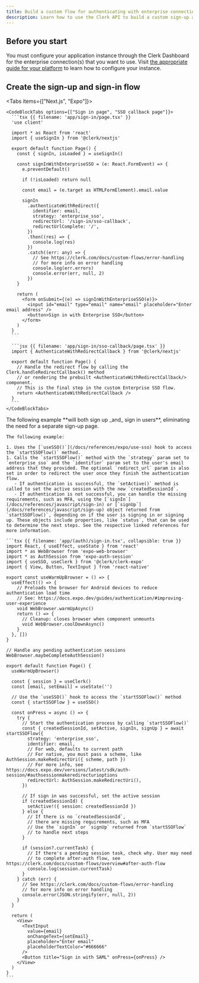 ```yaml
---
title: Build a custom flow for authenticating with enterprise connections
description: Learn how to use the Clerk API to build a custom sign-up and sign-in flow that supports enterprise connections.
---
```


<Include src="_partials/custom-flows-callout" />

## Before you start

You must configure your application instance through the Clerk Dashboard for the enterprise connection(s) that you want to use. Visit [the appropriate guide for your platform](/docs/authentication/enterprise-connections/overview) to learn how to configure your instance.

## Create the sign-up and sign-in flow

<Tabs items={["Next.js", "Expo"]}>
  <Tab>
    <Include src="_partials/custom-flows/sso-connections" />

    <CodeBlockTabs options={["Sign in page", "SSO callback page"]}>
      ```tsx {{ filename: 'app/sign-in/page.tsx' }}
      'use client'

      import * as React from 'react'
      import { useSignIn } from '@clerk/nextjs'

      export default function Page() {
        const { signIn, isLoaded } = useSignIn()

        const signInWithEnterpriseSSO = (e: React.FormEvent) => {
          e.preventDefault()

          if (!isLoaded) return null

          const email = (e.target as HTMLFormElement).email.value

          signIn
            .authenticateWithRedirect({
              identifier: email,
              strategy: 'enterprise_sso',
              redirectUrl: '/sign-in/sso-callback',
              redirectUrlComplete: '/',
            })
            .then((res) => {
              console.log(res)
            })
            .catch((err: any) => {
              // See https://clerk.com/docs/custom-flows/error-handling
              // for more info on error handling
              console.log(err.errors)
              console.error(err, null, 2)
            })
        }

        return (
          <form onSubmit={(e) => signInWithEnterpriseSSO(e)}>
            <input id="email" type="email" name="email" placeholder="Enter email address" />
            <button>Sign in with Enterprise SSO</button>
          </form>
        )
      }
      ```

      ```jsx {{ filename: 'app/sign-in/sso-callback/page.tsx' }}
      import { AuthenticateWithRedirectCallback } from '@clerk/nextjs'

      export default function Page() {
        // Handle the redirect flow by calling the Clerk.handleRedirectCallback() method
        // or rendering the prebuilt <AuthenticateWithRedirectCallback/> component.
        // This is the final step in the custom Enterprise SSO flow.
        return <AuthenticateWithRedirectCallback />
      }
      ```
    </CodeBlockTabs>
  </Tab>

  <Tab>
    The following example **will both sign up _and_ sign in users**, eliminating the need for a separate sign-up page.

    The following example:

    1. Uses the [`useSSO()`](/docs/references/expo/use-sso) hook to access the `startSSOFlow()` method.
    1. Calls the `startSSOFlow()` method with the `strategy` param set to `enterprise_sso` and the `identifier` param set to the user's email address that they provided. The optional `redirect_url` param is also set in order to redirect the user once they finish the authentication flow.
       - If authentication is successful, the `setActive()` method is called to set the active session with the new `createdSessionId`.
       - If authentication is not successful, you can handle the missing requirements, such as MFA, using the [`signIn`](/docs/references/javascript/sign-in) or [`signUp`](/docs/references/javascript/sign-up) object returned from `startSSOFlow()`, depending on if the user is signing in or signing up. These objects include properties, like `status`, that can be used to determine the next steps. See the respective linked references for more information.

    ```tsx {{ filename: 'app/(auth)/sign-in.tsx', collapsible: true }}
    import React, { useEffect, useState } from 'react'
    import * as WebBrowser from 'expo-web-browser'
    import * as AuthSession from 'expo-auth-session'
    import { useSSO, useClerk } from '@clerk/clerk-expo'
    import { View, Button, TextInput } from 'react-native'

    export const useWarmUpBrowser = () => {
      useEffect(() => {
        // Preloads the browser for Android devices to reduce authentication load time
        // See: https://docs.expo.dev/guides/authentication/#improving-user-experience
        void WebBrowser.warmUpAsync()
        return () => {
          // Cleanup: closes browser when component unmounts
          void WebBrowser.coolDownAsync()
        }
      }, [])
    }

    // Handle any pending authentication sessions
    WebBrowser.maybeCompleteAuthSession()

    export default function Page() {
      useWarmUpBrowser()

      const { session } = useClerk()
      const [email, setEmail] = useState('')

      // Use the `useSSO()` hook to access the `startSSOFlow()` method
      const { startSSOFlow } = useSSO()

      const onPress = async () => {
        try {
          // Start the authentication process by calling `startSSOFlow()`
          const { createdSessionId, setActive, signIn, signUp } = await startSSOFlow({
            strategy: 'enterprise_sso',
            identifier: email,
            // For web, defaults to current path
            // For native, you must pass a scheme, like AuthSession.makeRedirectUri({ scheme, path })
            // For more info, see https://docs.expo.dev/versions/latest/sdk/auth-session/#authsessionmakeredirecturioptions
            redirectUrl: AuthSession.makeRedirectUri(),
          })

          // If sign in was successful, set the active session
          if (createdSessionId) {
            setActive!({ session: createdSessionId })
          } else {
            // If there is no `createdSessionId`,
            // there are missing requirements, such as MFA
            // Use the `signIn` or `signUp` returned from `startSSOFlow`
            // to handle next steps
          }

          if (session?.currentTask) {
            // If there's a pending session task, check why. User may need
            // to complete after-auth flow, see https://clerk.com/docs/custom-flows/overview#after-auth-flow
            console.log(session.currentTask)
          }
        } catch (err) {
          // See https://clerk.com/docs/custom-flows/error-handling
          // for more info on error handling
          console.error(JSON.stringify(err, null, 2))
        }
      }

      return (
        <View>
          <TextInput
            value={email}
            onChangeText={setEmail}
            placeholder="Enter email"
            placeholderTextColor="#666666"
          />
          <Button title="Sign in with SAML" onPress={onPress} />
        </View>
      )
    }
    ```
  </Tab>
</Tabs>
